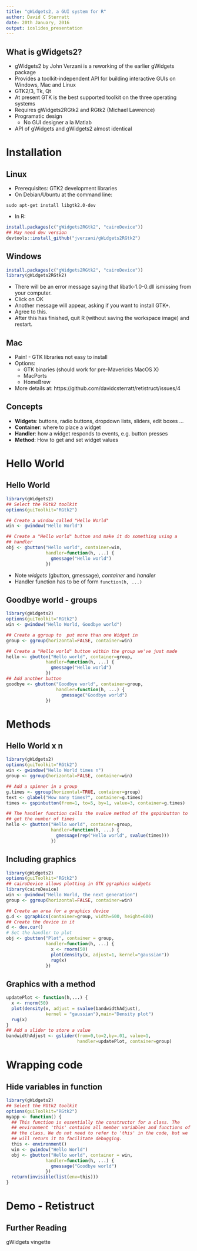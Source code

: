 ```yaml
---
title: "gWidgets2, a GUI system for R"
author: David C Sterratt
date: 20th January, 2016
output: ioslides_presentation
---
```


## What is gWidgets2?

- gWidgets2 by John Verzani is a reworking of the earlier gWidgets package
- Provides a toolkit-independent API for building interactive GUIs on Windows, Mac and Linux
- GTK2/3, Tk, Qt
- At present GTK is the best supported toolkit on the three operating systems
- Requires gWidgets2RGtk2 and RGtk2 (Michael Lawrence)
- Programatic design
  - No GUI designer a la Matlab
- API of gWidgets and gWidgets2 almost identical

# Installation

## Linux

- Prerequisites: GTK2 development libraries
- On Debian/Ubuntu at the command line:
```
sudo apt-get install libgtk2.0-dev
```
- In R:
```r
install.packages(c("gWidgets2RGtk2", "cairoDevice"))
## May need dev version
devtools::install_github("jverzani/gWidgets2RGtk2")
```

## Windows

```r
install.packages(c("gWidgets2RGtk2", "cairoDevice"))
library(gWidgets2RGtk2)
```
- There will be an error message saying that libatk-1.0-0.dll ismissing from your computer.
- Click  on OK
- Another  message  will  appear,  asking  if  you  want  to  install GTK+.
- Agree to this.
- After this has finished, quit R (without saving the workspace image) and restart.
    
## Mac

- Pain! - GTK libraries not easy to install
- Options:
  - GTK binaries (should work for pre-Mavericks MacOS X)
  - MacPorts
  - HomeBrew
- More details at: https://github.com/davidcsterratt/retistruct/issues/4

## Concepts

- __Widgets__: buttons, radio buttons, dropdown lists,  sliders, edit boxes ...
- __Container__: where to place a widget
- __Handler__: how a widget responds to events, e.g. button presses
- __Method__: How to get and set widget values

# Hello World

## Hello World

```r
library(gWidgets2)
## Select the RGtk2 toolkit
options(guiToolkit="RGtk2")

## Create a window called "Hello World"
win <- gwindow("Hello World")

## Create a "Hello world" button and make it do something using a
## handler
obj <- gbutton("Hello world", container=win,
               handler=function(h, ...) {
                 gmessage("Hello world")
               })
```

- Note *widgets* (gbutton, gmessage), *container* and *handler*
- Handler function has to be of form `function(h, ...)`

## Goodbye world - groups

```r
library(gWidgets2)
options(guiToolkit="RGtk2")
win <- gwindow("Hello World, Goodbye world")

## Create a ggroup to  put more than one Widget in
group <- ggroup(horizontal=FALSE, container=win)

## Create a "Hello world" button within the group we've just made
hello <- gbutton("Hello world", container=group,
               handler=function(h, ...) {
                 gmessage("Hello world")
               })
## Add another button
goodbye <- gbutton("Goodbye world", container=group,
                   handler=function(h, ...) {
                     gmessage("Goodbye world")
               })
```

# Methods

## Hello World x n

```r
library(gWidgets2)
options(guiToolkit="RGtk2")
win <- gwindow("Hello World times n")
group <- ggroup(horizontal=FALSE, container=win)

## Add a spinner in a group
g.times <- ggroup(horizontal=TRUE, container=group)
text <- glabel("How many times?", container=g.times)
times <- gspinbutton(from=1, to=5, by=1, value=3, container=g.times)

## The handler function calls the svalue method of the gspinbutton to
## get the number of times
hello <- gbutton("Hello world", container=group,
                 handler=function(h, ...) {
                   gmessage(rep("Hello world", svalue(times)))
                 })
```

## Including graphics
```r
library(gWidgets2)
options(guiToolkit="RGtk2")
## cairoDevice allows plotting in GTK ggraphics widgets
library(cairoDevice) 
win <- gwindow("Hello World, the next generation")
group <- ggroup(horizontal=FALSE, container=win)

## Create an area for a graphics device
g.d <- ggraphics(container=group, width=600, height=600)
## Create the device in it
d <- dev.cur()
# Set the handler to plot
obj <- gbutton("Plot", container = group,
               handler=function(h, ...) {
                 x <- rnorm(50)
                 plot(density(x, adjust=1, kernel="gaussian"))
                 rug(x)
               })
```

## Graphics with a method

```r
updatePlot <- function(h,...) {
  x <- rnorm(50)
  plot(density(x, adjust = svalue(bandwidthAdjust),
               kernel = "gaussian"),main="Density plot")
  rug(x)
}
## Add a slider to store a value
bandwidthAdjust <- gslider(from=0,to=2,by=.01, value=1, 
                           handler=updatePlot, container=group)

```

# Wrapping code

## Hide variables in function

```r
library(gWidgets2)
## Select the RGtk2 toolkit
options(guiToolkit="RGtk2")
myapp <- function() {
  ## This function is essentially the constructor for a class. The
  ## environment 'this' contains all member variables and functions of
  ## the class. We do not need to refer to 'this' in the code, but we
  ## will return it to facilitate debugging. 
  this <- environment()
  win <- gwindow("Hello World")
  obj <- gbutton("Hello world", container = win,
               handler=function(h, ...) {
                 gmessage("Goodbye world")
               })
  return(invisible(list(env=this)))
}
```

# Demo - Retistruct

## Further Reading

gWidgets vingette

<!--  LocalWords:  gWidgets Sterratt th ioslides Verzani API GUIs GTK
 -->
<!--  LocalWords:  Tk RGtk RGtk Matlab sudo libgtk dev eval jverzani
 -->
<!--  LocalWords:  cairoDevice workspace pre MacOS MacPorts HomeBrew
 -->
<!--  LocalWords:  dropdown guiToolkit gwindow gbutton gmessage rnorm
 -->
<!--  LocalWords:  ggroup glabel gspinbutton svalue ggraphics
 -->
<!--  LocalWords:  gaussian Retistruct
 -->
